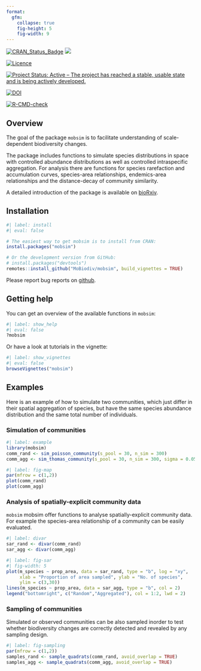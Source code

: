 ```yaml
---
format:
  gfm:
    collapse: true
    fig-height: 5
    fig-width: 9
---
```


<!-- README.md is generated from README.Rmd. Please edit that file -->

<!-- badges: start -->
[![CRAN_Status_Badge](http://www.r-pkg.org/badges/version/mobsim)](https://CRAN.R-project.org/package=mobsim)
[![](http://cranlogs.r-pkg.org/badges/grand-total/mobsim)](https://CRAN.R-project.org/package=mobsim)

[![Licence](https://img.shields.io/badge/licence-GPL--3-blue.svg)](https://www.gnu.org/licenses/gpl-3.0.en.html)

[![Project Status: Active – The project has reached a stable, usable state and is being actively developed.](http://www.repostatus.org/badges/latest/active.svg)](https://www.repostatus.org/)

[![DOI](https://zenodo.org/badge/DOI/10.5281/zenodo.1170472.svg)](https://doi.org/10.5281/zenodo.1170472)

[![R-CMD-check](https://github.com/MoBiodiv/mobsim/actions/workflows/R-CMD-check.yaml/badge.svg)](https://github.com/MoBiodiv/mobsim/actions/workflows/R-CMD-check.yaml)
<!-- badges: end -->


## Overview

The goal of the package `mobsim` is to facilitate understanding of scale-dependent biodiversity changes.

The package includes functions to simulate species distributions in space with controlled abundance distributions as well as controlled intraspecific aggregation. For analysis there are functions for species rarefaction and accumulation curves, species-area relationships, endemics-area relationships and the distance-decay of community similarity.

A detailed introduction of the package is available on
[bioRxiv](https://www.biorxiv.org/content/10.1101/209502v1).

## Installation

```r
#| label: install
#| eval: false

# The easiest way to get mobsim is to install from CRAN:
install.packages("mobsim")

# Or the development version from GitHub:
# install.packages("devtools")
remotes::install_github("MoBiodiv/mobsim", build_vignettes = TRUE)
```

Please report bug reports on [github](https://github.com/MoBiodiv/mobsim/issues).

## Getting help

You can get an overview of the available functions in `mobsim`:

```r
#| label: show_help
#| eval: false
?mobsim
```

Or have a look at tutorials in the vignette:

```r
#| label: show_vignettes
#| eval: false
browseVignettes("mobsim")
```


## Examples

Here is an example of how to simulate two communities, which just differ in their
spatial aggregation of species, but have the same species abundance distribution
and the same total number of individuals.

### Simulation of communities

```r
#| label: example
library(mobsim)
comm_rand <- sim_poisson_community(s_pool = 30, n_sim = 300)
comm_agg <- sim_thomas_community(s_pool = 30, n_sim = 300, sigma = 0.05, mother_points = 1)
```
```r
#| label: fig-map
par(mfrow = c(1,2))
plot(comm_rand)
plot(comm_agg)
```

### Analysis of spatially-explicit community data

`mobsim` mobsim offer functions to analyse spatially-explicit community data.
For example the species-area relationship of a community can be easily evaluated.

```r
#| label: divar
sar_rand <- divar(comm_rand)
sar_agg <- divar(comm_agg)
```

```r
#| label: fig-sar
#| fig-width: 5
plot(m_species ~ prop_area, data = sar_rand, type = "b", log = "xy",
     xlab = "Proportion of area sampled", ylab = "No. of species",
     ylim = c(3,30))
lines(m_species ~ prop_area, data = sar_agg, type = "b", col = 2)
legend("bottomright", c("Random","Aggregated"), col = 1:2, lwd = 2)
```

### Sampling of communities

Simulated or observed communities can be also sampled inorder to test whether
biodiversity changes are correctly detected and revealed by any sampling
design.

```r
#| label: fig-sampling
par(mfrow = c(1,2))
samples_rand <- sample_quadrats(comm_rand, avoid_overlap = TRUE)
samples_agg <- sample_quadrats(comm_agg, avoid_overlap = TRUE)
```
